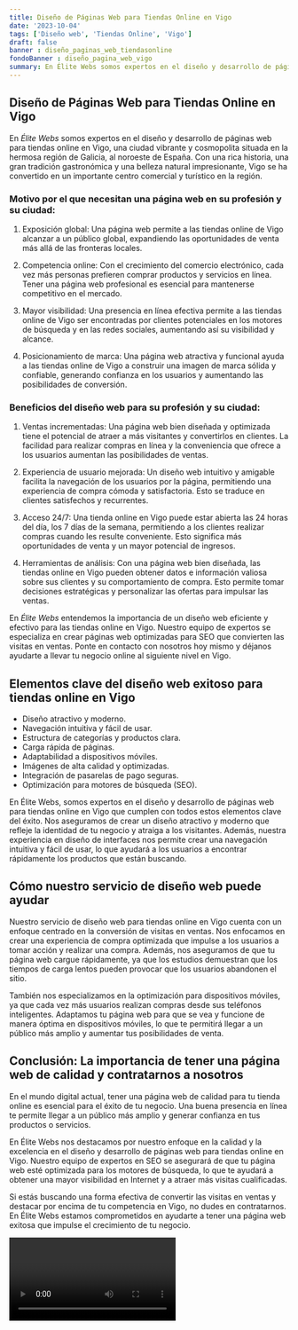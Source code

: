 ```yaml
---
title: Diseño de Páginas Web para Tiendas Online en Vigo
date: '2023-10-04'
tags: ['Diseño web', 'Tiendas Online', 'Vigo']
draft: false
banner : diseño_paginas_web_tiendasonline
fondoBanner : diseño_pagina_web_vigo
summary: En Élite Webs somos expertos en el diseño y desarrollo de páginas web para tiendas online en Vigo, una ciudad vibrante y cosmopolita situada en la hermosa región de Galicia, al noroeste de España. Con una rica historia, una gran tradición gastronómica y una belleza natural impresionante, Vigo se ha convertido en un importante centro comercial y turístico en la región.
---
```


## Diseño de Páginas Web para Tiendas Online en Vigo

En *Élite Webs* somos expertos en el diseño y desarrollo de páginas web para tiendas online en Vigo, una ciudad vibrante y cosmopolita situada en la hermosa región de Galicia, al noroeste de España. Con una rica historia, una gran tradición gastronómica y una belleza natural impresionante, Vigo se ha convertido en un importante centro comercial y turístico en la región.

### Motivo por el que necesitan una página web en su profesión y su ciudad:

1. Exposición global: Una página web permite a las tiendas online de Vigo alcanzar a un público global, expandiendo las oportunidades de venta más allá de las fronteras locales.

2. Competencia online: Con el crecimiento del comercio electrónico, cada vez más personas prefieren comprar productos y servicios en línea. Tener una página web profesional es esencial para mantenerse competitivo en el mercado.

3. Mayor visibilidad: Una presencia en línea efectiva permite a las tiendas online de Vigo ser encontradas por clientes potenciales en los motores de búsqueda y en las redes sociales, aumentando así su visibilidad y alcance.

4. Posicionamiento de marca: Una página web atractiva y funcional ayuda a las tiendas online de Vigo a construir una imagen de marca sólida y confiable, generando confianza en los usuarios y aumentando las posibilidades de conversión.

### Beneficios del diseño web para su profesión y su ciudad:

1. Ventas incrementadas: Una página web bien diseñada y optimizada tiene el potencial de atraer a más visitantes y convertirlos en clientes. La facilidad para realizar compras en línea y la conveniencia que ofrece a los usuarios aumentan las posibilidades de ventas.

2. Experiencia de usuario mejorada: Un diseño web intuitivo y amigable facilita la navegación de los usuarios por la página, permitiendo una experiencia de compra cómoda y satisfactoria. Esto se traduce en clientes satisfechos y recurrentes.

3. Acceso 24/7: Una tienda online en Vigo puede estar abierta las 24 horas del día, los 7 días de la semana, permitiendo a los clientes realizar compras cuando les resulte conveniente. Esto significa más oportunidades de venta y un mayor potencial de ingresos.

4. Herramientas de análisis: Con una página web bien diseñada, las tiendas online en Vigo pueden obtener datos e información valiosa sobre sus clientes y su comportamiento de compra. Esto permite tomar decisiones estratégicas y personalizar las ofertas para impulsar las ventas.

En *Élite Webs* entendemos la importancia de un diseño web eficiente y efectivo para las tiendas online en Vigo. Nuestro equipo de expertos se especializa en crear páginas web optimizadas para SEO que convierten las visitas en ventas. Ponte en contacto con nosotros hoy mismo y déjanos ayudarte a llevar tu negocio online al siguiente nivel en Vigo.

<GifSeo />

<Cta />

## Elementos clave del diseño web exitoso para tiendas online en Vigo

- Diseño atractivo y moderno.
- Navegación intuitiva y fácil de usar.
- Estructura de categorías y productos clara.
- Carga rápida de páginas.
- Adaptabilidad a dispositivos móviles.
- Imágenes de alta calidad y optimizadas.
- Integración de pasarelas de pago seguras.
- Optimización para motores de búsqueda (SEO).

En Élite Webs, somos expertos en el diseño y desarrollo de páginas web para tiendas online en Vigo que cumplen con todos estos elementos clave del éxito. Nos aseguramos de crear un diseño atractivo y moderno que refleje la identidad de tu negocio y atraiga a los visitantes. Además, nuestra experiencia en diseño de interfaces nos permite crear una navegación intuitiva y fácil de usar, lo que ayudará a los usuarios a encontrar rápidamente los productos que están buscando.

## Cómo nuestro servicio de diseño web puede ayudar

Nuestro servicio de diseño web para tiendas online en Vigo cuenta con un enfoque centrado en la conversión de visitas en ventas. Nos enfocamos en crear una experiencia de compra optimizada que impulse a los usuarios a tomar acción y realizar una compra. Además, nos aseguramos de que tu página web cargue rápidamente, ya que los estudios demuestran que los tiempos de carga lentos pueden provocar que los usuarios abandonen el sitio.

También nos especializamos en la optimización para dispositivos móviles, ya que cada vez más usuarios realizan compras desde sus teléfonos inteligentes. Adaptamos tu página web para que se vea y funcione de manera óptima en dispositivos móviles, lo que te permitirá llegar a un público más amplio y aumentar tus posibilidades de venta.

## Conclusión: La importancia de tener una página web de calidad y contratarnos a nosotros

En el mundo digital actual, tener una página web de calidad para tu tienda online es esencial para el éxito de tu negocio. Una buena presencia en línea te permite llegar a un público más amplio y generar confianza en tus productos o servicios.

En Élite Webs nos destacamos por nuestro enfoque en la calidad y la excelencia en el diseño y desarrollo de páginas web para tiendas online en Vigo. Nuestro equipo de expertos en SEO se asegurará de que tu página web esté optimizada para los motores de búsqueda, lo que te ayudará a obtener una mayor visibilidad en Internet y a atraer más visitas cualificadas.

Si estás buscando una forma efectiva de convertir las visitas en ventas y destacar por encima de tu competencia en Vigo, no dudes en contratarnos. En Élite Webs estamos comprometidos en ayudarte a tener una página web exitosa que impulse el crecimiento de tu negocio.

<Video />

<CtaBot job='Tiendas Online' city='Vigo'/>

<Gmaps query='Vigo+españa+maps' />